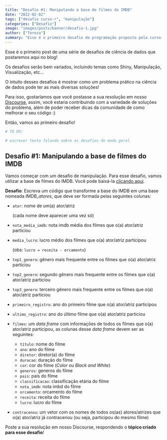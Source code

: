 ```yaml
---
title: "Desafio #1: Manipulando a base de filmes do IMDB"
date: "2022-02-02"
tags: ["desafio curso-r", "manipulação"]
categories: ["Desafio"]
image: "images/posts/banner/desafio-1.jpg"
author: ["Tereza"]
summary: "Esse é o primeiro desafio de programação proposto pela curso-R! Resolva-o e poste a sua solução em nosso Discourse!"
---
```


Esse é o primeiro post de uma série de desafios de ciência de dados que postaremos aqui no blog!

Os desafios serão bem variados, incluindo temas como Shiny, Manipulação, Visualização, etc...

O intuito desses desafios é mostrar como um problema prático na ciência de dados pode ter as mais diversas soluções! 

Para isso, gostaríamos que você postasse a sua resolução em nosso [Discourse](https://discourse.curso-r.com/), assim, você estaria contribuindo com a variedade de soluções do problema, além de poder receber dicas da comunidade de como melhorar o seu código :)

Então, vamos ao primeiro desafio!

```r
# TO DO:

# escrever texto falando sobre os desafios de modo geral
```


## Desafio #1: Manipulando a base de filmes do IMDB

Vamos começar com um desafio de manipulação. 
Para esse desafio, vamos utilizar a base de filmes do IMDB. Você pode baixá-la [clicando aqui](https://github.com/curso-r/livro-material/raw/master/assets/data/imdb.rds).

**Desafio**: Escreva um código que transforme a base do IMDB em uma base nomeada *IMDB_atores*, que deve ser formada pelas seguintes colunas:

- `ator`: nome de um(a) ator/atriz

  (cada nome deve aparecer uma vez só)

- `nota_media_imdb`: nota imdb média dos filmes que o(a) ator/atriz particiou

- `media_lucro`: lucro médio dos filmes que o(a) ator/atriz participou

  (obs: `lucro = receita - orcamento`)

- `top1_genero`: gênero mais frequente entre os filmes que o(a) ator/atriz particiou

- `top2_genero`: segundo gênero mais frequente entre os filmes que o(a) ator/atriz particiou

- `top3_genero`: terceiro gênero mais frequente entre os filmes que o(a) ator/atriz particiou

- `primeiro_registro`: ano do primeiro filme que o(a) ator/atriz participou

- `ultimo_registro`: ano do último filme que o(a) ator/atriz particiou

- `filmes`: um *data frame* com informações de todos os filmes que o(a) ator/atriz participou, as colunas desse *data frame* devem ser as seguintes:

  - `título`: nome do filme
  - `ano`: ano do filme
  - `diretor`: diretor(a) do filme
  - `duracao`: duração do filme
  - `cor`: cor do filme (*Color* ou *Black and White*)
  - `generos`: generos do filme
  - `pais`: país do filme
  - `classificacao`: classificação etária do filme
  - `nota_imdb`: nota imbd do filme
  - `orcamento`: orcamento do filme
  - `receita`: receita do filme
  - `lucro`: lucro do filme

- `contracenou`: um vetor com os nomes de todos os(as) atores/atrizes que o(a) ator/atriz já contracenou (ou seja, participou do mesmo filme)

Poste a sua resolução em nosso Discourse, respondendo o **tópico criado para esse desafio**! 

